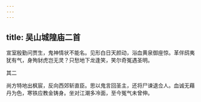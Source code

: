 ```yaml
---
---
---
```

title: 吴山城隍庙二首
---







宣室殷勤问贾生，鬼神情状不能名。见形白日天颜动，浴血黄泉御座惊。革伴鸱夷犹有气，身殉豺虎岂无灵？只愁地下龙逢笑，笑尔奇冤遇圣明。





其二


尚方特地出枫宸，反向西郊斩直臣。思以鬼言回圣主，还将尸谏退佥人。血诚无藉丹为色，寒铁应教金铸身。坐对江潮多冷面，至今冤气未曾伸。